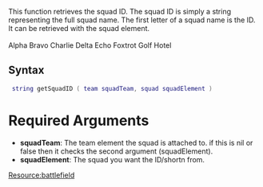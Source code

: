 This function retrieves the squad ID. The squad ID is simply a string representing the full squad name. The first letter of a squad name is the ID. It can be retrieved with the squad element.<br/><br/>
Alpha Bravo Charlie Delta Echo Foxtrot Golf Hotel

==Syntax==
<syntaxhighlight lang="lua"> string getSquadID ( team squadTeam, squad squadElement ) </syntaxhighlight>
=Required Arguments=
*'''squadTeam''': The team element the squad is attached to. if this is nil or false then it checks the second argument (squadElement).
*'''squadElement''': The squad you want the ID/shortn from.


[[/Resource:battlefield.md|Resource:battlefield]]